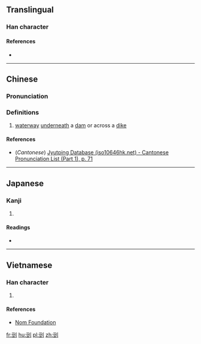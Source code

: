 ==Translingual==

===Han character===
{{Han char|rn=18|rad=刀|as=07|sn=9|four=|canj=MTLN,XMTLN|ids=⿰豆刂}}

====References====
* {{Han ref|kx=0139.280|dkj=01991|dj=0317.060|hdz=10340.010|uh=5245|ud=21061}}

----

==Chinese==
{{zh-forms}}

===Pronunciation===
{{zh-pron
|m=lóu
|c=lau4
|mc=y
|oc=y
|ma=
|cat=n
}}

===Definitions===
# {{context|dialect|lang=zh}} [[waterway]] [[underneath]] a [[dam]] or across a [[dike]]

====References====
*(''Cantonese'') [http://www.iso10646hk.net/jp/document/download.jsp Jyutping Database (iso10646hk.net) - Cantonese Pronunciation List (Part 1), p. 71]

----

==Japanese==

===Kanji===
{{ja-kanji|grade=|rs=刀07}}

# {{defn|lang=ja|sort=刀07}}

====Readings====
* {{ja-readings|on=[[ろう]] (rō), [[る]] (ru), [[とう]] (tō), [[つ]] (tsu)|kun=[[さく]] (saku), [[さける]] (sakeru)}}

----

==Vietnamese==

===Han character===
{{vi-readings|rs=刀07| hanviet = lâu}}

# {{defn|lang=vi|sort=刀07}}

====References====
*[http://nomfoundation.org/common/nom_details.php?codepoint=5245 Nom Foundation]

[[fr:剅]]
[[hu:剅]]
[[pl:剅]]
[[zh:剅]]